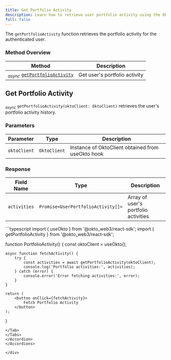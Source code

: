 ```yaml
---
title: Get Portfolio Activity
description: Learn how to retrieve user portfolio activity using the Okto SDK.
full: false
---
```



The `getPortfolioActivity` function retrieves the portfolio activity for the authenticated user.

### Method Overview

| Method | Description |
|---------|-------------|
| <sub><i>async</i></sub> [`getPortfolioActivity`](#get-portfolio-activity) | Get user's portfolio activity |

<div className="method-box">

## Get Portfolio Activity

<sub><i>async</i></sub> `getPortfolioActivity(oktoClient: OktoClient)` retrieves the user's portfolio activity history.

### Parameters

| Parameter | Type | Description |
|-----------|------|-------------|
| `oktoClient` | `OktoClient` | Instance of OktoClient obtained from useOkto hook |

### Response

<Callout title="Success Response">

| Field Name | Type | Description |
|------------|------|-------------|
| `activities` | `Promise<UserPortfolioActivity[]>` | Array of user's portfolio activities |

</Callout>

<Accordions>
<Accordion title="Example">
<Tabs items={['TypeScript']}>
<Tab value="TypeScript">
```typescript
import { useOkto } from '@okto_web3/react-sdk';
import { getPortfolioActivity } from '@okto_web3/react-sdk';

function PortfolioActivity() {
    const oktoClient = useOkto();

    async function fetchActivity() {
        try {
            const activities = await getPortfolioActivity(oktoClient);
            console.log('Portfolio activities:', activities);
        } catch (error) {
            console.error('Error fetching activities:', error);
        }
    }

    return (
        <button onClick={fetchActivity}>
            Fetch Portfolio Activity
        </button>
    );
}
```
</Tab>
</Tabs>
</Accordion>
</Accordions>

</div>